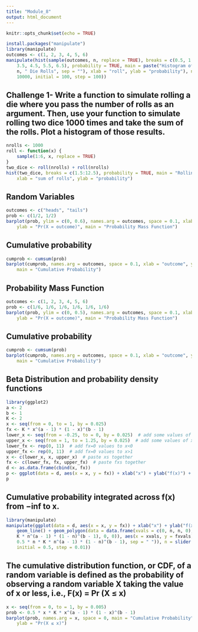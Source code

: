 ```yaml
---
title: "Module_8"
output: html_document
---
```


```r
knitr::opts_chunk$set(echo = TRUE)
```


```r
install.packages("manipulate")
library(manipulate)
outcomes <- c(1, 2, 3, 4, 5, 6)
manipulate(hist(sample(outcomes, n, replace = TRUE), breaks = c(0.5, 1.5, 2.5,
    3.5, 4.5, 5.5, 6.5), probability = TRUE, main = paste("Histogram of Outcomes of ",
    n, " Die Rolls", sep = ""), xlab = "roll", ylab = "probability"), n = slider(0,
    10000, initial = 100, step = 100))
```

## Challenge 1- Write a function to simulate rolling a die where you pass the number of rolls as an argument. Then, use your function to simulate rolling two dice 1000 times and take the sum of the rolls. Plot a histogram of those results.

```r
nrolls <- 1000
roll <- function(x) {
    sample(1:6, x, replace = TRUE)
}
two_dice <- roll(nrolls) + roll(nrolls)
hist(two_dice, breaks = c(1.5:12.5), probability = TRUE, main = "Rolling Two Dice",
    xlab = "sum of rolls", ylab = "probability")
```
## Random Variables
```r
outcomes <- c("heads", "tails")
prob <- c(1/2, 1/2)
barplot(prob, ylim = c(0, 0.6), names.arg = outcomes, space = 0.1, xlab = "outcome",
    ylab = "Pr(X = outcome)", main = "Probability Mass Function")
```
## Cumulative probability
```r
cumprob <- cumsum(prob)
barplot(cumprob, names.arg = outcomes, space = 0.1, xlab = "outcome", ylab = "Cumulative Pr(X)",
    main = "Cumulative Probability")
```

## Probability Mass Function
```r
outcomes <- c(1, 2, 3, 4, 5, 6)
prob <- c(1/6, 1/6, 1/6, 1/6, 1/6, 1/6)
barplot(prob, ylim = c(0, 0.5), names.arg = outcomes, space = 0.1, xlab = "outcome",
    ylab = "Pr(X = outcome)", main = "Probability Mass Function")
```
## Cumulative probability
```r
cumprob <- cumsum(prob)
barplot(cumprob, names.arg = outcomes, space = 0.1, xlab = "outcome", ylab = "Cumulative Pr(X)",
    main = "Cumulative Probability")
```

## Beta Distribution and probability density functions
```r
library(ggplot2)
a <- 2
b <- 1
K <- 2
x <- seq(from = 0, to = 1, by = 0.025)
fx <- K * x^(a - 1) * (1 - x)^(b - 1)
lower_x <- seq(from = -0.25, to = 0, by = 0.025)  # add some values of x less than zero
upper_x <- seq(from = 1, to = 1.25, by = 0.025)  # add some values of x greater than one
lower_fx <- rep(0, 11)  # add fx=0 values to x<0
upper_fx <- rep(0, 11)  # add fx=0 values to x>1
x <- c(lower_x, x, upper_x)  # paste xs together
fx <- c(lower_fx, fx, upper_fx)  # paste fxs together
d <- as.data.frame(cbind(x, fx))
p <- ggplot(data = d, aes(x = x, y = fx)) + xlab("x") + ylab("f(x)") + geom_line()
p
```

## Cumulative probability integrated across f(x) from −inf to x.
```r
library(manipulate)
manipulate(ggplot(data = d, aes(x = x, y = fx)) + xlab("x") + ylab("f(x)") +
    geom_line() + geom_polygon(data = data.frame(xvals = c(0, n, n, 0), fxvals = c(0,
    K * n^(a - 1) * (1 - n)^(b - 1), 0, 0)), aes(x = xvals, y = fxvals)) + ggtitle(paste("Area Under Function = ",
    0.5 * n * K * n^(a - 1) * (1 - n)^(b - 1), sep = " ")), n = slider(0, 1,
    initial = 0.5, step = 0.01))
```

## The cumulative distribution function, or CDF, of a random variable is defined as the probability of observing a random variable X taking the value of x or less, i.e., F(x) = Pr (X ≤ x)
```r
x <- seq(from = 0, to = 1, by = 0.005)
prob <- 0.5 * x * K * x^(a - 1) * (1 - x)^(b - 1)
barplot(prob, names.arg = x, space = 0, main = "Cumulative Probability", xlab = "x",
    ylab = "Pr(X ≤ x)")
```
